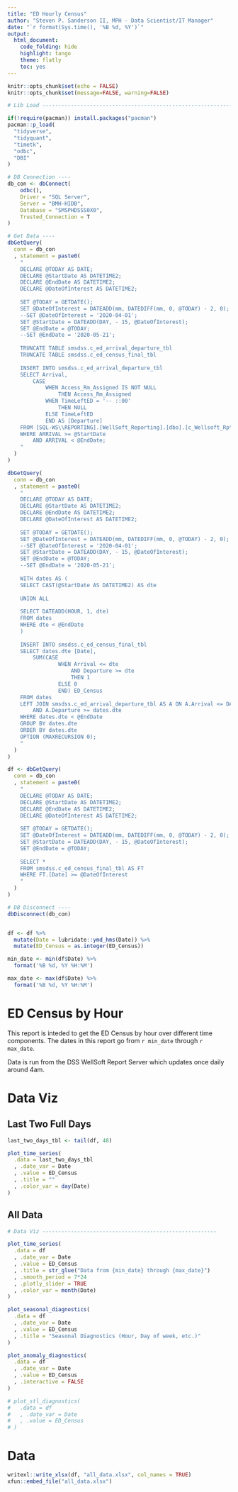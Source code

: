 ```yaml
---
title: "ED Hourly Census"
author: "Steven P. Sanderson II, MPH - Data Scientist/IT Manager"
date: "`r format(Sys.time(), '%B %d, %Y')`"
output:
  html_document:
    code_folding: hide
    highlight: tango
    theme: flatly
    toc: yes
---
```


```r
knitr::opts_chunk$set(echo = FALSE)
knitr::opts_chunk$set(message=FALSE, warning=FALSE)
```

```r
# Lib Load ----------------------------------------------------------------

if(!require(pacman)) install.packages("pacman")
pacman::p_load(
  "tidyverse",
  "tidyquant",
  "timetk",
  "odbc",
  "DBI"
)

```

```r

# DB Connection ----
db_con <- dbConnect(
    odbc(),
    Driver = "SQL Server",
    Server = "BMH-HIDB",
    Database = "SMSPHDSSS0X0",
    Trusted_Connection = T
)

# Get Data ----
dbGetQuery(
  conn = db_con
  , statement = paste0(
    "
    DECLARE @TODAY AS DATE;
    DECLARE @StartDate AS DATETIME2;
    DECLARE @EndDate AS DATETIME2;
    DECLARE @DateOfInterest AS DATETIME2;
    
    SET @TODAY = GETDATE();
    SET @DateOfInterest = DATEADD(mm, DATEDIFF(mm, 0, @TODAY) - 2, 0);
    --SET @DateOfInterest = '2020-04-01';
    SET @StartDate = DATEADD(DAY, - 15, @DateOfInterest);
    SET @EndDate = @TODAY;
    --SET @EndDate = '2020-05-21';
    
    TRUNCATE TABLE smsdss.c_ed_arrival_departure_tbl
    TRUNCATE TABLE smsdss.c_ed_census_final_tbl
    
    INSERT INTO smsdss.c_ed_arrival_departure_tbl
    SELECT Arrival,
    	CASE 
    		WHEN Access_Rm_Assigned IS NOT NULL
    			THEN Access_Rm_Assigned
    		WHEN TimeLeftED = '-- ::00'
    			THEN NULL
    		ELSE TimeLeftED
    		END AS [Departure]
    FROM [SQL-WS\\REPORTING].[WellSoft_Reporting].[dbo].[c_Wellsoft_Rpt_tbl]
    WHERE ARRIVAL >= @StartDate
    	AND ARRIVAL < @EndDate;
    "
  )
)

dbGetQuery(
  conn = db_con
  , statement = paste0(
    "
    DECLARE @TODAY AS DATE;
    DECLARE @StartDate AS DATETIME2;
    DECLARE @EndDate AS DATETIME2;
    DECLARE @DateOfInterest AS DATETIME2;
    
    SET @TODAY = GETDATE();
    SET @DateOfInterest = DATEADD(mm, DATEDIFF(mm, 0, @TODAY) - 2, 0);
    --SET @DateOfInterest = '2020-04-01';
    SET @StartDate = DATEADD(DAY, - 15, @DateOfInterest);
    SET @EndDate = @TODAY;
    --SET @EndDate = '2020-05-21';
    
    WITH dates AS (
  	SELECT CAST(@StartDate AS DATETIME2) AS dte
  	
  	UNION ALL
  	
  	SELECT DATEADD(HOUR, 1, dte)
  	FROM dates
  	WHERE dte < @EndDate
  	)
    
    INSERT INTO smsdss.c_ed_census_final_tbl
    SELECT dates.dte [Date],
    	SUM(CASE 
    			WHEN Arrival <= dte
    				AND Departure >= dte
    				THEN 1
    			ELSE 0
    			END) ED_Census
    FROM dates
    LEFT JOIN smsdss.c_ed_arrival_departure_tbl AS A ON A.Arrival <= DATEADD(HOUR, 1, dates.dte)
    	AND A.Departure >= dates.dte
    WHERE dates.dte < @EndDate
    GROUP BY dates.dte
    ORDER BY dates.dte
    OPTION (MAXRECURSION 0);
    "
  )
)

df <- dbGetQuery(
  conn = db_con
  , statement = paste0(
    "
    DECLARE @TODAY AS DATE;
    DECLARE @StartDate AS DATETIME2;
    DECLARE @EndDate AS DATETIME2;
    DECLARE @DateOfInterest AS DATETIME2;
    
    SET @TODAY = GETDATE();
    SET @DateOfInterest = DATEADD(mm, DATEDIFF(mm, 0, @TODAY) - 2, 0);
    SET @StartDate = DATEADD(DAY, - 15, @DateOfInterest);
    SET @EndDate = @TODAY;
    
    SELECT *
    FROM smsdss.c_ed_census_final_tbl AS FT
    WHERE FT.[Date] >= @DateOfInterest
    "
  )
)

# DB Disconnect ----
dbDisconnect(db_con)


df <- df %>%
  mutate(Date = lubridate::ymd_hms(Date)) %>%
  mutate(ED_Census = as.integer(ED_Census))

min_date <- min(df$Date) %>%
  format('%B %d, %Y %H:%M')

max_date <- max(df$Date) %>%
  format('%B %d, %Y %H:%M')

```

# ED Census by Hour

This report is inteded to get the ED Census by hour over different time components. The dates in this report go from `r min_date` through `r max_date`.

Data is run from the DSS WellSoft Report Server which updates once daily around 4am.


# Data Viz

## Last Two Full Days
```r
last_two_days_tbl <- tail(df, 48)

plot_time_series(
  .data = last_two_days_tbl
  , .date_var = Date
  , .value = ED_Census
  , .title = ""
  , .color_var = day(Date)
)

```

## All Data 
```r

# Data Viz -------------------------------------------------------

plot_time_series(
  .data = df
  , .date_var = Date
  , .value = ED_Census
  , .title = str_glue("Data from {min_date} through {max_date}")
  , .smooth_period = 7*24
  , .plotly_slider = TRUE
  , .color_var = month(Date)
)

plot_seasonal_diagnostics(
  .data = df
  , .date_var = Date
  , .value = ED_Census
  , .title = "Seasonal Diagnostics (Hour, Day of week, etc.)"
) 

plot_anomaly_diagnostics(
  .data = df
  , .date_var = Date
  , .value = ED_Census
  , .interactive = FALSE
)

# plot_stl_diagnostics(
#   .data = df
#   , .date_var = Date
#   , .value = ED_Census
# )

```

# Data
```r

writexl::write_xlsx(df, "all_data.xlsx", col_names = TRUE)
xfun::embed_file("all_data.xlsx")

```